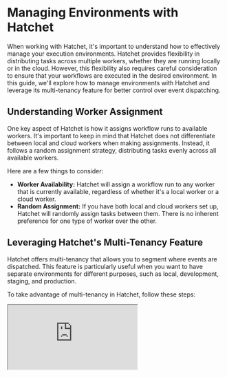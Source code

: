 
# Managing Environments with Hatchet

When working with Hatchet, it's important to understand how to effectively manage your execution environments. Hatchet provides flexibility in distributing tasks across multiple workers, whether they are running locally or in the cloud. However, this flexibility also requires careful consideration to ensure that your workflows are executed in the desired environment. In this guide, we'll explore how to manage environments with Hatchet and leverage its multi-tenancy feature for better control over event dispatching.

## Understanding Worker Assignment

One key aspect of Hatchet is how it assigns workflow runs to available workers. It's important to keep in mind that Hatchet does not differentiate between local and cloud workers when making assignments. Instead, it follows a random assignment strategy, distributing tasks evenly across all available workers.

Here are a few things to consider:

- **Worker Availability:** Hatchet will assign a workflow run to any worker that is currently available, regardless of whether it's a local worker or a cloud worker.
- **Random Assignment:** If you have both local and cloud workers set up, Hatchet will randomly assign tasks between them. There is no inherent preference for one type of worker over the other.

## Leveraging Hatchet's Multi-Tenancy Feature

Hatchet offers multi-tenancy that allows you to segment where events are dispatched. This feature is particularly useful when you want to have separate environments for different purposes, such as local, development, staging, and production.

To take advantage of multi-tenancy in Hatchet, follow these steps:

<Bleed>
  <iframe
    className="aspect-video w-full"
    src="https://www.youtube.com/embed/r9NY_nqvqig?si=8cmpM94uYm43jqJI"
    allow="accelerometer; autoplay; clipboard-write; encrypted-media; gyroscope; picture-in-picture"
    allowFullScreen
  />
</Bleed>

1. **Access the Tenant Dropdown:** In the Hatchet dashboard, locate the tenant dropdown in the bottom left corner of the screen.
2. **Create a New Tenant:** Click on the tenant dropdown and select the "Add New Tenant" option.
3. **Provide a Tenant Name:** Give your new tenant a descriptive name that reflects its purpose, such as "Development", "Staging", or "Production".
4. **Create the Tenant:** Click the "Create" button to create the new tenant.
5. **Generate a New Token:** Once the tenant is created, generate a new token specifically for that tenant. This token will be used to authenticate and authorize access to the tenant's resources.
6. **Update Your Environment Configuration:** In your project's `.env` file, update the relevant configuration variables to use the newly generated token for the specific tenant.

By creating separate tenants for different environments, you can ensure that events are dispatched only within the intended environment. This segregation helps maintain isolation between environments and prevents unintended interactions .

## Best Practices for Environment Management

To effectively manage environments with Hatchet, consider the following best practices:

- **Clearly Define Environment Purposes:** Determine the specific purposes of each environment, such as development, staging, and production. Clearly communicate these purposes to your team to ensure everyone understands the role of each environment. Create one tenant per local developer to prevent conflicts.
- **Use Descriptive Tenant Names:** Choose descriptive names for your tenants that reflect their intended purpose. This helps avoid confusion and makes it easier to identify the correct tenant for each environment.
- **Secure Your Tokens:** Treat tenant tokens as sensitive information and keep them secure. Avoid sharing tokens across different environments or exposing them publicly.
- **Regularly Review and Update Configurations:** Periodically review your environment configurations to ensure they are up to date and aligned with your current needs. Update the `.env` file and other relevant configurations as necessary.
